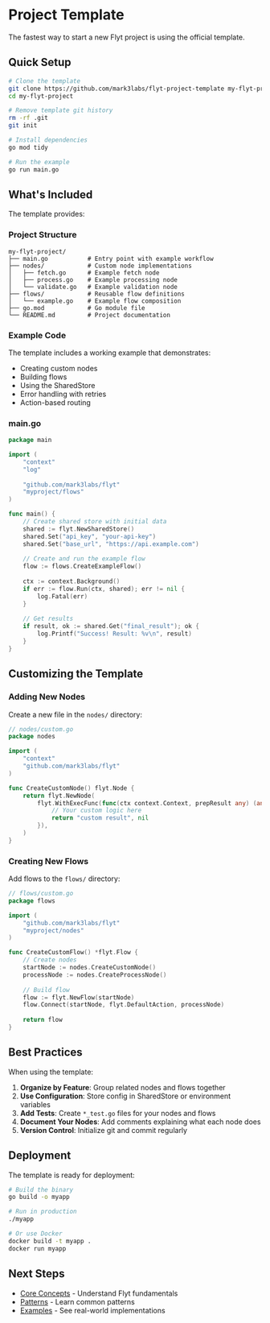 # Project Template

The fastest way to start a new Flyt project is using the official template.

## Quick Setup

```bash
# Clone the template
git clone https://github.com/mark3labs/flyt-project-template my-flyt-project
cd my-flyt-project

# Remove template git history
rm -rf .git
git init

# Install dependencies
go mod tidy

# Run the example
go run main.go
```

## What's Included

The template provides:

### Project Structure

```
my-flyt-project/
├── main.go           # Entry point with example workflow
├── nodes/            # Custom node implementations
│   ├── fetch.go      # Example fetch node
│   ├── process.go    # Example processing node
│   └── validate.go   # Example validation node
├── flows/            # Reusable flow definitions
│   └── example.go    # Example flow composition
├── go.mod            # Go module file
└── README.md         # Project documentation
```

### Example Code

The template includes a working example that demonstrates:

- Creating custom nodes
- Building flows
- Using the SharedStore
- Error handling with retries
- Action-based routing

### main.go

```go
package main

import (
    "context"
    "log"
    
    "github.com/mark3labs/flyt"
    "myproject/flows"
)

func main() {
    // Create shared store with initial data
    shared := flyt.NewSharedStore()
    shared.Set("api_key", "your-api-key")
    shared.Set("base_url", "https://api.example.com")
    
    // Create and run the example flow
    flow := flows.CreateExampleFlow()
    
    ctx := context.Background()
    if err := flow.Run(ctx, shared); err != nil {
        log.Fatal(err)
    }
    
    // Get results
    if result, ok := shared.Get("final_result"); ok {
        log.Printf("Success! Result: %v\n", result)
    }
}
```

## Customizing the Template

### Adding New Nodes

Create a new file in the `nodes/` directory:

```go
// nodes/custom.go
package nodes

import (
    "context"
    "github.com/mark3labs/flyt"
)

func CreateCustomNode() flyt.Node {
    return flyt.NewNode(
        flyt.WithExecFunc(func(ctx context.Context, prepResult any) (any, error) {
            // Your custom logic here
            return "custom result", nil
        }),
    )
}
```

### Creating New Flows

Add flows to the `flows/` directory:

```go
// flows/custom.go
package flows

import (
    "github.com/mark3labs/flyt"
    "myproject/nodes"
)

func CreateCustomFlow() *flyt.Flow {
    // Create nodes
    startNode := nodes.CreateCustomNode()
    processNode := nodes.CreateProcessNode()
    
    // Build flow
    flow := flyt.NewFlow(startNode)
    flow.Connect(startNode, flyt.DefaultAction, processNode)
    
    return flow
}
```

## Best Practices

When using the template:

1. **Organize by Feature**: Group related nodes and flows together
2. **Use Configuration**: Store config in SharedStore or environment variables
3. **Add Tests**: Create `*_test.go` files for your nodes and flows
4. **Document Your Nodes**: Add comments explaining what each node does
5. **Version Control**: Initialize git and commit regularly

## Deployment

The template is ready for deployment:

```bash
# Build the binary
go build -o myapp

# Run in production
./myapp

# Or use Docker
docker build -t myapp .
docker run myapp
```

## Next Steps

- [Core Concepts](/concepts/nodes) - Understand Flyt fundamentals
- [Patterns](/patterns/closures) - Learn common patterns
- [Examples](/examples/agent) - See real-world implementations